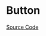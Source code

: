 
<Meta title="General/Button/Doc" />

# Button

<Description of={MznButtonComponent} />

[Source Code](https://github.com/Mezzanine-UI/mezzanine/blob/main/packages/ng/src/button/button.component.ts)

<ArgsTable of={MznButtonComponent} />
